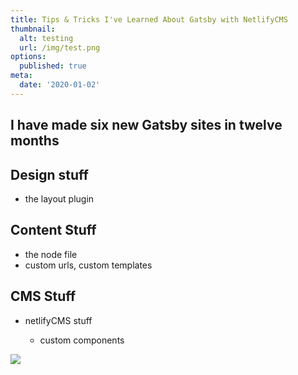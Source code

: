 ```yaml
---
title: Tips & Tricks I've Learned About Gatsby with NetlifyCMS
thumbnail:
  alt: testing
  url: /img/test.png
options:
  published: true
meta:
  date: '2020-01-02'
---
```

## I have made six new Gatsby sites in twelve months

## Design stuff

* the layout plugin

## Content Stuff

* the node file
* custom urls, custom templates

## CMS Stuff

* netlifyCMS stuff

  * custom components

![](/img/test.png)
